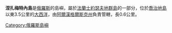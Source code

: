 '''涅扎梅特內島'''是[[俄羅斯|俄羅斯]]的島嶼，屬於[[法蘭士約瑟夫地群島|法蘭士約瑟夫地群島]]的一部分，位於[[喬治地島|喬治地島]]以東3.5公里的[[大西洋|大西洋]]，由[[阿爾漢格爾斯克州|阿爾漢格爾斯克州]]負責管轄，長0.6公里。

[[Category:俄羅斯島嶼|Category:俄羅斯島嶼]]
{{Russia-geo-stub}}